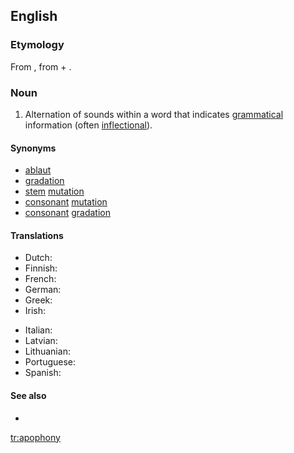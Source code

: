 ==English==

===Etymology===
From {{etyl|fr|en}} {{term|apophonie|lang=fr}}, from {{term|apo-|lang=fr}} + {{etyl|grc|en}} {{term|φωνή||sound|tr=phone|sc=polytonic|lang=grc}}.

===Noun===
{{en-noun|apophonies}}

# {{context|phonetics|lang=en}} Alternation of sounds within a word that indicates [[grammatical]] information (often [[inflectional]]).

====Synonyms====
* [[ablaut]]
* [[gradation]]
* [[stem]] [[mutation]]
* [[consonant]] [[mutation]]
* [[consonant]] [[gradation]]

====Translations====
{{trans-top|alternation of sounds within a word}}
* Dutch: {{t+|nl|ablaut|m}}
* Finnish: {{t-|fi|äännevaihtelu}}
* French: {{t+|fr|apophonie|f}}
* German: {{t+|de|Ablaut|m}}
* Greek: {{t+|el|ετεροίωση|f|tr=eteroíosi}}
* Irish: {{t-|ga|grádaíocht|f}}
{{trans-mid}}
* Italian: {{t-|it|apofonia|f}}
* Latvian: {{t-|lv|ablauts}}
* Lithuanian: {{t+|lt|abliautas}}
* Portuguese: {{t-|pt|apofonia|f}}
* Spanish: {{t+|es|apofonía|f}}
{{trans-bottom}}

====See also====
* {{pedialite}}

[[tr:apophony]]